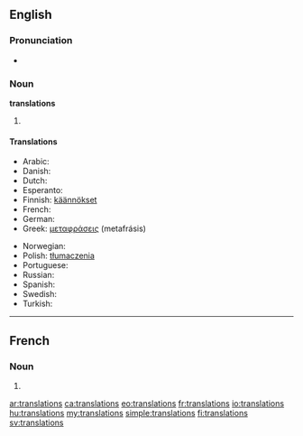 {{selfref|See also [[Wiktionary:Translations]]}}
==English==

===Pronunciation===
* {{audio|en-us-translations.ogg|Audio (US)}}

===Noun===
'''translations''' {{p}}

# {{plural of|translation}}

====Translations====
{{trans-top|plural of translation}}
* Arabic: {{t+|ar|ترجمة|f}}
* Danish: {{t-|da|oversættelse}}
* Dutch: {{t+|nl|vertalingen|f|p}}
* Esperanto: {{t+|eo|tradukoj|p|xs=Esperanto}}
* Finnish: [[käännökset]] {{p}}
* French: {{t+|fr|traductions|f|p}}
* German: {{t-|de|Übersetzungen|f|p}}
* Greek: [[μεταφράσεις]] (metafrásis) {{p}}
{{trans-mid}}
* Norwegian: {{t|no|oversettelser|m}}
* Polish: [[tłumaczenia]] {{m|p}}
* Portuguese: {{t-|pt|traduções|m|p}}
* Russian: {{t-|ru|переводы|m|p}}
* Spanish: {{t-|es|traducciones|p}}
* Swedish: {{t+|sv|översättningar|c|p}}
* Turkish: {{t-|tr|çeviriler|c|p}}
{{trans-bottom}}

----

==French==

===Noun===
{{infl|fr|plural}} {{f|p}}

# {{plural of|translation|lang=fr}}

[[ar:translations]]
[[ca:translations]]
[[eo:translations]]
[[fr:translations]]
[[io:translations]]
[[hu:translations]]
[[my:translations]]
[[simple:translations]]
[[fi:translations]]
[[sv:translations]]